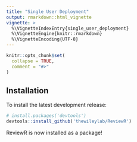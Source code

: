 ```yaml
---
title: "Single User Deployment"
output: rmarkdown::html_vignette
vignette: >
  %\VignetteIndexEntry{single_user_deployment}
  %\VignetteEngine{knitr::rmarkdown}
  %\VignetteEncoding{UTF-8}
---
```


```r
knitr::opts_chunk$set(
  collapse = TRUE,
  comment = "#>"
)
```

## Installation

To install the latest development release:
```r
# install.packages('devtools')
devtools::install_github('thewileylab/ReviewR')
```

ReviewR is now installed as a package!
